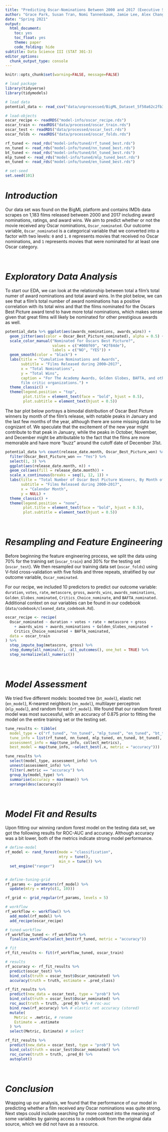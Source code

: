 ```yaml
---
title: "Predicting Oscar-Nominations Between 2000 and 2017 (Executive Summary)"
author: "Grace Park, Susan Tran, Nomi Tannenbaum, Jamie Lee, Alex Chang"
date: "Spring 2021"
output:
  html_document:
    toc: yes
    toc_float: yes
    theme: paper
    code_folding: hide
subtitle: Data Science III (STAT 301-3)
editor_options:
  chunk_output_type: console
---
```


```r
knitr::opts_chunk$set(warning=FALSE, message=FALSE)

# load package 
library(tidyverse)
library(tidymodels)

# load data
potential_data <- read_csv("data/unprocessed/BigML_Dataset_5f50a62c2fb31c516d000176.csv")

# load-objects
oscar_recipe <- readRDS("model-info/oscar_recipe.rds")
oscar_train <- readRDS("data/processed/oscar_train.rds")
oscar_test <- readRDS("data/processed/oscar_test.rds")
oscar_folds <- readRDS("data/processed/oscar_folds.rds")

rf_tuned <- read_rds("model-info/tuned/rf_tuned_best.rds")
nn_tuned <- read_rds("model-info/tuned/nn_tuned_best.rds")
bt_tuned <- read_rds("model-info/tuned/bt_tuned_best.rds")
mlp_tuned <- read_rds("model-info/tuned/mlp_tuned_best.rds")
en_tuned <- read_rds("model-info/tuned/en_tuned_best.rds")

# set-seed
set.seed(101)
```

# *Introduction*

Our data set was found on the BigML platform and contains IMDb data scrapes on 1,183 films released between 2000 and 2017 including award nominations, ratings, and award wins. We aim to predict whether or not the movie received any Oscar nominations, `Oscar_nominated`. Our outcome variable, `Oscar_nominated` is a categorical variable that we converted into a factor with two levels: `0` and `1`. `0` represents movies that received no Oscar nominations, and `1` represents movies that were nominated for at least one Oscar category. 

<br>

# *Exploratory Data Analysis*

To start our EDA, we can look at the relationship between total a film's total numer of award nominations and total award wins. In the plot below, we can see that a film's total number of award nominations has a positive correlation with its total wins and that the films nominated for the Oscars Best Picture award tend to have more total nominations, which makes sense given that great films will likely be nominated for other prestigious awards as well.

```r
potential_data %>% ggplot(aes(awards_nominations, awards_wins)) +
  geom_jitter(aes(color = Oscar_Best_Picture_nominated), alpha = 0.5) +
  scale_color_manual("Nominated for Oscars Best Picture?",
                     values = c("#008f69", "#2f84de"),
                     labels = c("NO", "YES")) +
  geom_smooth(color = "black") +
  labs(title = "Cumulative Nominations and Awards",
       subtitle = "Films Released during 2000–2017",
       x = "Total Nominations",
       y = "Total Wins",
       caption = "For The Academy Awards, Golden Globes, BAFTA, and other prestigious
       film critic organizations.") +
  theme_classic() +
  theme(legend.position = "top",
        plot.title = element_text(face = "bold", hjust = 0.5),
        plot.subtitle = element_text(hjust = 0.5))
```

The bar plot below portrays a bimodal distribution of Oscar Best Picture winners by month of the film's release, with notable peaks in January and the last few months of the year, although there are some missing data to be cognizant of. We speculate that the excitement of the new year might contribute to that peak in January, while the peaks in October, November, and December might be attributable to the fact that the films are more memorable and have more "buzz" around the cutoff date of December 31st.

```r
potential_data %>% count(release_date.month, Oscar_Best_Picture_won) %>% drop_na() %>% 
  filter(Oscar_Best_Picture_won == "Yes") %>% 
  select(1, 3) %>% 
  ggplot(aes(release_date.month, n)) +
  geom_col(aes(fill = release_date.month)) +
  scale_x_continuous(breaks = seq(1, 12, 1)) +
  labs(title = "Total Number of Oscar Best Picture Winners, By Month of Release",
       subtitle = "Films Released during 2000–2017",
       x = "Calendar Month",
       y = NULL) +
  theme_classic() +
  theme(legend.position = "none",
        plot.title = element_text(face = "bold", hjust = 0.5),
        plot.subtitle = element_text(hjust = 0.5))
```

<br>

# *Resampling and Feature Engineering*

Before beginning the feature engineering process, we split the data using 70% for the training set (`oscar_train`) and 30% for the testing set (`oscar_test`). We then resampled our training data set (`oscar_folds`) using V-fold cross-validation with five folds and three repeats, stratified by our outcome variable, `Oscar_nominated`.

For our recipe, we included 10 predictors to predict our outcome variable: `duration`, `votes`, `rate`, `metascore`, `gross`, `awards_wins`, `awards_nominations`, `Golden_Globes_nominated`, `Critics_Choice_nominate`, and `BAFTA_nominated.` Additional context on our variables can be found in our codebook (`data/codebook/cleaned_data_codebook.Rd`).

```r
oscar_recipe <- recipe(
  Oscar_nominated ~ duration + votes + rate + metascore + gross 
    + awards_wins + awards_nominations + Golden_Globes_nominated +
    Critics_Choice_nominated + BAFTA_nominated, 
  data = oscar_train
) %>%
  step_impute_bag(metascore, gross) %>%
  step_dummy(all_nominal(), -all_outcomes(), one_hot = TRUE) %>%
  step_normalize(all_numeric()) 
```

<br>

# *Model Assessment*

We tried five different models: boosted tree (`bt_model`), elastic net (`en_model`), K-nearest neighbors (`nn_model`), multilayer perceptron (`mlp_model`), and random forest (`rf_model`). We found that our random forest model was most successful, with an accuracy of 0.875 prior to fitting the model on the entire training set or the testing set.

```r
tune_results <- tibble(
  model_type = c("rf_tuned", "nn_tuned", "mlp_tuned", "en_tuned", "bt_tuned"),
  tune_info = list(rf_tuned, nn_tuned, mlp_tuned, en_tuned, bt_tuned),
  assessment_info = map(tune_info, collect_metrics),
  best_model = map(tune_info, ~select_best(.x, metric = "accuracy")))

tune_results %>%
  select(model_type, assessment_info) %>%
  unnest(assessment_info) %>%
  filter(.metric == "accuracy") %>%
  group_by(model_type) %>%
  summarise(accuracy = max(mean)) %>% 
  arrange(desc(accuracy))
```

<br>

# *Model Fit and Results*

Upon fitting our winning random forest model on the testing data set, we got the following results for ROC-AUC and accuracy. Although accuracy was a bit lower, both of the metrics indicate strong model performance.

```r
# define-model
rf_model <- rand_forest(mode = "classification",
                        mtry = tune(),
                        min_n = tune()) %>%
  set_engine("ranger")


# define-tuning-grid
rf_params <- parameters(rf_model) %>%
  update(mtry = mtry(c(1, 10)))

rf_grid <- grid_regular(rf_params, levels = 5)

# workflow
rf_workflow <- workflow() %>%
  add_model(rf_model) %>%
  add_recipe(oscar_recipe)

# tuned-workflow
rf_workflow_tuned <- rf_workflow %>% 
  finalize_workflow(select_best(rf_tuned, metric = "accuracy"))

# fit 
rf_fit_results <- fit(rf_workflow_tuned, oscar_train)

# results
rf_accuracy <- rf_fit_results %>% 
  predict(oscar_test) %>% 
  bind_cols(truth = oscar_test$Oscar_nominated) %>% 
  accuracy(truth = truth, estimate = .pred_class) 

rf_fit_results %>% 
  predict(new_data = oscar_test, type = "prob") %>% 
  bind_cols(truth = oscar_test$Oscar_nominated) %>% 
  roc_auc(truth = truth, .pred_0) %>% # roc-auc
  bind_rows(rf_accuracy) %>% # elastic net accuracy (stored)
  mutate(
    Metric = .metric, # rename
    Estimate = .estimate
  ) %>% 
  select(Metric, Estimate) # select

rf_fit_results %>% 
  predict(new_data = oscar_test, type = "prob") %>% 
  bind_cols(truth = oscar_test$Oscar_nominated) %>% 
  roc_curve(truth = truth, .pred_0) %>% 
  autoplot()
```

<br>

# *Conclusion*

Wrapping up our analysis, we found that the performance of our model in predicting whether a film received any Oscar nominations was quite strong. Next steps could include searching for more context into the meaning of some variables by gaining access to a codebook from the original data source, which we did not have as a resource.
